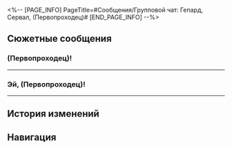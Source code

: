 <%-- [PAGE_INFO]
PageTitle=#Сообщения/Групповой чат: Гепард, Сервал, (Первопроходец)#
[END_PAGE_INFO] --%>
{{Сообщение Инфобокс
|id          = 67
|Изображение = НИП Групповой чат: Гепард, Сервал, (Первопроходец) Иконка.png
|Тип         = Группа
|Персонажи   = [[Гепард]]; [[Первопроходец]]; [[Сервал]]
|Фракция     = Ярило-VI
}}

==Сюжетные сообщения==
===(Первопроходец)!===
{{Сообщения
|условие_получения = 
|текст =
:'''Сервал:''' (Первопроходец)!
:'''Гепард:''' Ты тут?
:{Выбор} Да.
::'''(Первопроходец):''' Ага
::'''(Первопроходец):''' Чего?
:{Выбор} Нет.
::'''(Первопроходец):''' Пользователь, которому вы отправили сообщение, находится вне зоны действия секты.
::'''(Первопроходец):''' *сети
::'''Гепард:''' Зачем ты так...
:{Выбор} Что это за чат?
::'''(Первопроходец):''' Эм, а чат зачем создали?
::'''(Первопроходец):''' Что вам нужно?!
:'''Сервал:''' Ты наверняка догадываешься...
:'''Гепард:''' Нам нужна твоя помощь.
:{Выбор} Ок.
::'''(Первопроходец):''' Ладно, выкладывайте.
:{Выбор} Ну уж нет.
::'''(Первопроходец):''' Пользователь, которому вы отправили сообщение, в настоящее время недопустим.
::'''(Первопроходец):''' *недоступен
::'''(Первопроходец):''' ...
::'''Сервал:''' Ну хорош! Это важно.
:{Выбор} Помочь с чем?
::'''(Первопроходец):''' В чём дело?
:'''Гепард:''' Можешь прийти в подсобку Краеведческого музея? Поговорим там.
:{Выбор} Ладно, скоро буду.
::'''(Первопроходец):''' Ладно, скоро буду.
::'''Сервал:''' Отлично! Ждём тебя.
:{Выбор} А сразу нельзя сказать?
::'''(Первопроходец):''' Зачем такая секретность...
::'''(Первопроходец):''' Могли бы и в сообщениях объяснить!
::'''Сервал:''' Хе-хе-хе, это называется «создавать интригу».
::'''Гепард:''' ...Ждём тебя.
;{Принятая миссия: Дальше, чем Снежные поля}
}}
----

===Эй, (Первопроходец)!===
{{Сообщения
|условие_получения = 
|текст =
:'''Сервал:''' Эй, (Первопроходец)!
:'''Гепард:''' Есть там новости?
:{Выбор} Мы всё.
:'''(Первопроходец):''' Вопрос в целом решён.
:'''(Первопроходец):''' Вы в мастерской? Там поговорим.
:'''(Первопроходец):''' В сообщениях не объяснить.
:'''Сервал:''' Ага, ха-ха, повезло тебе~
:'''Гепард:''' Будем ждать в мастерской.
}}
----

==История изменений==
{{История изменений|2.7}}

==Навигация==
{{Сообщения Навбокс}}